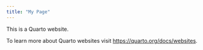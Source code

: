 ```yaml
---
title: "My Page"
---
```


This is a Quarto website.

To learn more about Quarto websites visit <https://quarto.org/docs/websites>.
